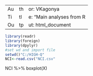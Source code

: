 - - -
Author: VKagonya
Title: "Main analyses from R
Output: html_document
- - -
```r
library(readr)
library(foreign)
library(dpylyr)
#set wd and import file
setwd()"C:/HIGH-Q"
NCI<-read.csv("NCI.csv"
```
NCI %>% boxplot(X)

